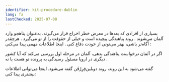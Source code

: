 ```yaml
---
identifier: kit-procedure-dublin
lang: fa
lastChecked: 2025-07-08
---
```


بسیاری از افرادی که بعدها در معرض خطر اخراج قرار می‌گیرند، به‌عنوان پناهجو وارد آلمان می‌شوند
.
روند پناهندگی پیچیده است و خیلی از حقوقت را از تو می‌گیرد
.
هرچقدر آگاه‌تر باشی، بهتر می‌تونی از خودت دفاع کنی
.
اینجا اطلاعات مهمی پیدا می‌کنی
:

<BlockBox identifier="procedure">
    <Block identifier="procedure" collection="flyers"/>
</BlockBox>

اگر در آلمان درخواست پناهندگی بدهی، آلمان در مرحله اول بررسی می‌کند که آیا کشور دیگری در اروپا مسئول رسیدگی به پرونده تو هست یا نه
.

گفته می‌شود به این روند، روند دوبلین‌فِرِرْفَن گفته می‌شود.
اینجا می‌توانی اطلاعات بیشتری پیدا کنی:

<BlockBox identifier="dublin">
    <Block identifier="dublin" collection="flyers"/>
</BlockBox>
